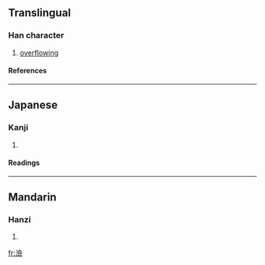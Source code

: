 ==Translingual==
===Han character===
{{Han char|rn=85|rad=水|as=13|sn=16|four=3818<sub>6</sub>|canj=水人一人 (EOMO)}}
# [[overflowing]]
====References====
{{Han ref|kx=0653.250|dkj=18409|dj=1063.180|hdz=31761.040|uh=6FB0|ud=28592|bh=EA46|bd=59974}}

----
==Japanese==
===Kanji===
{{ja-kanji|grade=|rs=水13}}
# {{defn|Japanese}} 
====Readings====
{{ja-readings|on=[[れん]] (ren)|kun=[[なぎさ]] (nagisa)}}

----
==Mandarin==
===Hanzi===
{{cmn-hanzi|pin=[[liàn]] ([[lian4]])|wg=lien<sup>4</sup>}}
# {{defn|Mandarin}}

[[fr:澰]]